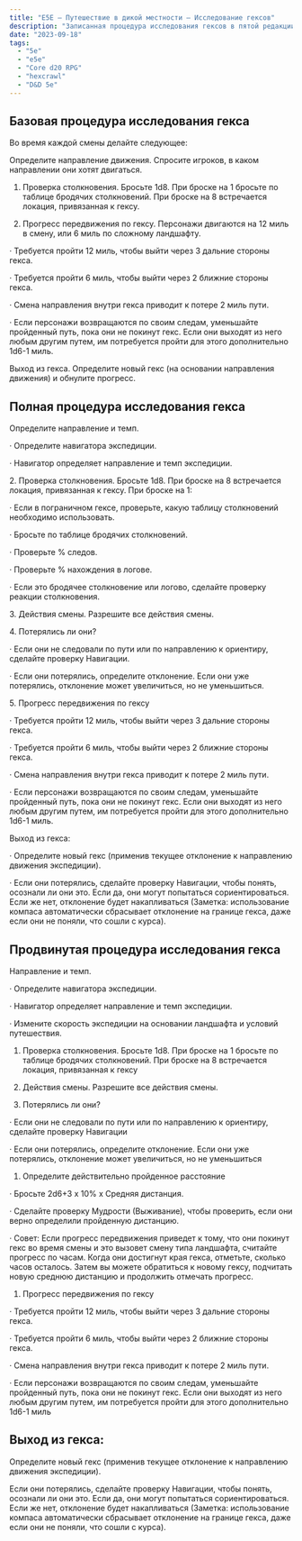 ```yaml
---
title: "E5E – Путешествие в дикой местности – Исследование гексов"
description: "Записанная процедура исследования гексов в пятой редакции"
date: "2023-09-18"
tags: 
  - "5e"
  - "e5e"
  - "Core d20 RPG"
  - "hexcrawl"
  - "D&D 5e"
---
```


## Базовая процедура исследования гекса

Во время каждой смены делайте следующее:

Определите направление движения. Спросите игроков, в каком направлении они хотят двигаться.

1. Проверка столкновения. Бросьте 1d8. При броске на 1 бросьте по таблице бродячих столкновений. При броске на 8 встречается локация, привязанная к гексу.
    
2. Прогресс передвижения по гексу. Персонажи двигаются на 12 миль в смену, или 6 миль по сложному ландшафту.
    

· Требуется пройти 12 миль, чтобы выйти через 3 дальние стороны гекса.

· Требуется пройти 6 миль, чтобы выйти через 2 ближние стороны гекса.

· Смена направления внутри гекса приводит к потере 2 миль пути.

· Если персонажи возвращаются по своим следам, уменьшайте пройденный путь, пока они не покинут гекс. Если они выходят из него любым другим путем, им потребуется пройти для этого дополнительно 1d6-1 миль.

Выход из гекса. Определите новый гекс (на основании направления движения) и обнулите прогресс.

## Полная процедура исследования гекса

Определите направление и темп.

· Определите навигатора экспедиции.

· Навигатор определяет направление и темп экспедиции.

2\. Проверка столкновения. Бросьте 1d8. При броске на 8 встречается локация, привязанная к гексу. При броске на 1:

· Если в пограничном гексе, проверьте, какую таблицу столкновений необходимо использовать.

· Бросьте по таблице бродячих столкновений.

· Проверьте % следов.

· Проверьте % нахождения в логове.

· Если это бродячее столкновение или логово, сделайте проверку реакции столкновения.

3\. Действия смены. Разрешите все действия смены.

4\. Потерялись ли они?

· Если они не следовали по пути или по направлению к ориентиру, сделайте проверку Навигации.

· Если они потерялись, определите отклонение. Если они уже потерялись, отклонение может увеличиться, но не уменьшиться.

5\. Прогресс передвижения по гексу

· Требуется пройти 12 миль, чтобы выйти через 3 дальние стороны гекса.

· Требуется пройти 6 миль, чтобы выйти через 2 ближние стороны гекса.

· Смена направления внутри гекса приводит к потере 2 миль пути.

· Если персонажи возвращаются по своим следам, уменьшайте пройденный путь, пока они не покинут гекс. Если они выходят из него любым другим путем, им потребуется пройти для этого дополнительно 1d6-1 миль.

Выход из гекса:

· Определите новый гекс (применив текущее отклонение к направлению движения экспедиции).

· Если они потерялись, сделайте проверку Навигации, чтобы понять, осознали ли они это. Если да, они могут попытаться сориентироваться. Если же нет, отклонение будет накапливаться (Заметка: использование компаса автоматически сбрасывает отклонение на границе гекса, даже если они не поняли, что сошли с курса).

## Продвинутая процедура исследования гекса

Направление и темп.

· Определите навигатора экспедиции.

· Навигатор определяет направление и темп экспедиции.

· Измените скорость экспедиции на основании ландшафта и условий путешествия.

1. Проверка столкновения. Бросьте 1d8. При броске на 1 бросьте по таблице бродячих столкновений. При броске на 8 встречается локация, привязанная к гексу
    
2. Действия смены. Разрешите все действия смены.
    
3. Потерялись ли они?
    

· Если они не следовали по пути или по направлению к ориентиру, сделайте проверку Навигации

· Если они потерялись, определите отклонение. Если они уже потерялись, отклонение может увеличиться, но не уменьшиться

1. Определите действительно пройденное расстояние

· Бросьте 2d6+3 x 10% x Средняя дистанция.

· Сделайте проверку Мудрости (Выживание), чтобы проверить, если они верно определили пройденную дистанцию.

· Совет: Если прогресс передвижения приведет к тому, что они покинут гекс во время смены и это вызовет смену типа ландшафта, считайте прогресс по часам. Когда они достигнут края гекса, отметьте, сколько часов осталось. Затем вы можете обратиться к новому гексу, подчитать новую среднюю дистанцию и продолжить отмечать прогресс.

1. Прогресс передвижения по гексу

· Требуется пройти 12 миль, чтобы выйти через 3 дальние стороны гекса.

· Требуется пройти 6 миль, чтобы выйти через 2 ближние стороны гекса.

· Смена направления внутри гекса приводит к потере 2 миль пути.

· Если персонажи возвращаются по своим следам, уменьшайте пройденный путь, пока они не покинут гекс. Если они выходят из него любым другим путем, им потребуется пройти для этого дополнительно 1d6-1 миль

## Выход из гекса:

Определите новый гекс (применив текущее отклонение к направлению движения экспедиции).

Если они потерялись, сделайте проверку Навигации, чтобы понять, осознали ли они это. Если да, они могут попытаться сориентироваться. Если же нет, отклонение будет накапливаться (Заметка: использование компаса автоматически сбрасывает отклонение на границе гекса, даже если они не поняли, что сошли с курса).
